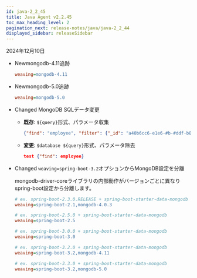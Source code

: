 ```yaml
---
id: java-2_2_45
title: Java Agent v2.2.45
toc_max_heading_level: 2
pagination_next: release-notes/java/java-2_2_44
displayed_sidebar: releaseSidebar
---
```


2024年12月10日

- <Status priority='1'>New</Status>mongodb-4.11追跡

  ```ini title="whatap.conf"
  weaving=mongodb-4.11
  ```

- <Status priority='1'>New</Status>mongodb-5.0追跡

  ```ini title="whatap.conf"
  weaving=mongodb-5.0
  ```

- <Status priority='1'>Changed</Status> MongoDB SQLデータ変更

  - **既存**: `${query}`形式、パラメータ収集

    ```json
    {"find": "employee", "filter": {"_id": "a40b6cc6-e1e6-#b-#ddf-b880e55f25bb"}, "limit": #, "singleBatch": true}
    ```

  - **変更**: `$database ${query}`形式、パラメータ除去

    ```json
    test {"find": employee}
    ```

- <Status priority='1'>Changed</Status> `weaving=spring-boot-3.2`オプションからMongoDB設定を分離

  mongodb-driver-coreライブラリの内部動作がバージョンごとに異なりspring-boot設定から分離します。

  ```ini title="whatap.conf"
  # ex. spring-boot-2.3.0.RELEASE + spring-boot-starter-data-mongodb
  weaving=spring-boot-2.1,mongodb-4.0.3

  # ex. spring-boot-2.5.0 + spring-boot-starter-data-mongodb
  weaving=spring-boot-2.5

  # ex. spring-boot-3.0.0 + spring-boot-starter-data-mongodb
  weaving=spring-boot-3.0

  # ex. spring-boot-3.2.0 + spring-boot-starter-data-mongodb
  weaving=spring-boot-3.2,mongodb-4.11

  # ex. spring-boot-3.3.0 + spring-boot-starter-data-mongodb
  weaving=spring-boot-3.2,mongodb-5.0
  ```


<DownloadJava ver="2.2.45" />
